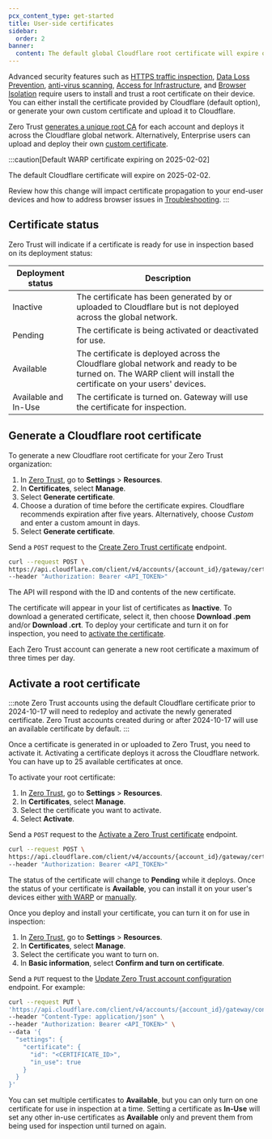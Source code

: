 ```yaml
---
pcx_content_type: get-started
title: User-side certificates
sidebar:
  order: 2
banner:
  content: The default global Cloudflare root certificate will expire on 2025-02-02. If you installed the default Cloudflare certificate before 2024-10-17, you must <a href="/cloudflare-one/connections/connect-devices/user-side-certificates/#generate-a-cloudflare-root-certificate">generate a new certificate</a> and activate it for your Zero Trust organization to avoid inspection errors.
---
```



Advanced security features such as [HTTPS traffic inspection](/cloudflare-one/policies/gateway/http-policies/tls-decryption/), [Data Loss Prevention](/cloudflare-one/policies/data-loss-prevention/), [anti-virus scanning](/cloudflare-one/policies/gateway/http-policies/antivirus-scanning/), [Access for Infrastructure](/cloudflare-one/applications/non-http/infrastructure-apps/), and [Browser Isolation](/cloudflare-one/policies/browser-isolation/) require users to install and trust a root certificate on their device. You can either install the certificate provided by Cloudflare (default option), or generate your own custom certificate and upload it to Cloudflare.

Zero Trust [generates a unique root CA](#generate-a-cloudflare-root-certificate) for each account and deploys it across the Cloudflare global network. Alternatively, Enterprise users can upload and deploy their own [custom certificate](/cloudflare-one/connections/connect-devices/user-side-certificates/custom-certificate/).

:::caution[Default WARP certificate expiring on 2025-02-02]

The default Cloudflare certificate will expire on 2025-02-02.

Review how this change will impact certificate propagation to your end-user devices and how to address browser issues in [Troubleshooting](/cloudflare-one/faq/troubleshooting/#as-of-february-2-2025-my-end-user-devices-browser-is-returning-a-your-connection-is-not-private-warning).
:::

## Certificate status

Zero Trust will indicate if a certificate is ready for use in inspection based on its deployment status:

| Deployment status    | Description                                                                                                                                                      |
| -------------------- | ---------------------------------------------------------------------------------------------------------------------------------------------------------------- |
| Inactive             | The certificate has been generated by or uploaded to Cloudflare but is not deployed across the global network.                                                   |
| Pending              | The certificate is being activated or deactivated for use.                                                                                                       |
| Available            | The certificate is deployed across the Cloudflare global network and ready to be turned on. The WARP client will install the certificate on your users' devices. |
| Available and In-Use | The certificate is turned on. Gateway will use the certificate for inspection.                                                                                   |

## Generate a Cloudflare root certificate

To generate a new Cloudflare root certificate for your Zero Trust organization:

<Tabs syncKey="dashPlusAPI"> <TabItem label="Dashboard">

1. In [Zero Trust](https://one.dash.cloudflare.com/), go to **Settings** > **Resources**.
2. In **Certificates**, select **Manage**.
3. Select **Generate certificate**.
4. Choose a duration of time before the certificate expires. Cloudflare recommends expiration after five years. Alternatively, choose _Custom_ and enter a custom amount in days.
5. Select **Generate certificate**.

</TabItem>

<TabItem label="API">

Send a `POST` request to the [Create Zero Trust certificate](/api/resources/zero_trust/subresources/gateway/subresources/certificates/methods/create/) endpoint.

```sh
curl --request POST \
https://api.cloudflare.com/client/v4/accounts/{account_id}/gateway/certificates \
--header "Authorization: Bearer <API_TOKEN>"
```

The API will respond with the ID and contents of the new certificate.

</TabItem> </Tabs>

The certificate will appear in your list of certificates as **Inactive**. To download a generated certificate, select it, then choose **Download .pem** and/or **Download .crt**. To deploy your certificate and turn it on for inspection, you need to [activate the certificate](#activate-a-root-certificate).

Each Zero Trust account can generate a new root certificate a maximum of three times per day.

## Activate a root certificate

:::note
Zero Trust accounts using the default Cloudflare certificate prior to 2024-10-17 will need to redeploy and activate the newly generated certificate. Zero Trust accounts created during or after 2024-10-17 will use an available certificate by default.
:::

Once a certificate is generated in or uploaded to Zero Trust, you need to activate it. Activating a certificate deploys it across the Cloudflare network. You can have up to 25 available certificates at once.

To activate your root certificate:

<Tabs syncKey="dashPlusAPI"> <TabItem label="Dashboard">

1. In [Zero Trust](https://one.dash.cloudflare.com/), go to **Settings** > **Resources**.
2. In **Certificates**, select **Manage**.
3. Select the certificate you want to activate.
4. Select **Activate**.

</TabItem>

<TabItem label="API">

Send a `POST` request to the [Activate a Zero Trust certificate](/api/resources/zero_trust/subresources/gateway/subresources/certificates/methods/activate/) endpoint.

```sh
curl --request POST \
https://api.cloudflare.com/client/v4/accounts/{account_id}/gateway/certificates/{certificate_id}/activate \
--header "Authorization: Bearer <API_TOKEN>"
```

</TabItem> </Tabs>

The status of the certificate will change to **Pending** while it deploys. Once the status of your certificate is **Available**, you can install it on your user's devices either [with WARP](/cloudflare-one/connections/connect-devices/user-side-certificates/automated-deployment/) or [manually](/cloudflare-one/connections/connect-devices/user-side-certificates/manual-deployment/).

Once you deploy and install your certificate, you can turn it on for use in inspection:

<Tabs syncKey="dashPlusAPI"> <TabItem label="Dashboard">

1. In [Zero Trust](https://one.dash.cloudflare.com/), go to **Settings** > **Resources**.
2. In **Certificates**, select **Manage**.
3. Select the certificate you want to turn on.
4. In **Basic information**, select **Confirm and turn on certificate**.

</TabItem>

<TabItem label="API">

Send a `PUT` request to the [Update Zero Trust account configuration](/api/resources/zero_trust/subresources/gateway/subresources/configurations/methods/update/) endpoint. For example:

```sh
curl --request PUT \
'https://api.cloudflare.com/client/v4/accounts/{account_id}/gateway/configuration' \
--header "Content-Type: application/json" \
--header "Authorization: Bearer <API_TOKEN>" \
--data '{
  "settings": {
    "certificate": {
      "id": "<CERTIFICATE_ID>",
      "in_use": true
    }
  }
}'
```

</TabItem> </Tabs>

You can set multiple certificates to **Available**, but you can only turn on one certificate for use in inspection at a time. Setting a certificate as **In-Use** will set any other in-use certificates as **Available** only and prevent them from being used for inspection until turned on again.
